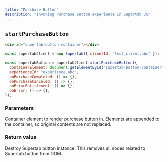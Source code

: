 ```yaml
---
title: "Purchase Button"
description: "Invoking Purchase Button experience in Supertab JS"
---
```



## `startPurchaseButton`

```html
<div id="supertab-button-container"></div>
```

```javascript
const supertabClient = new Supertab({ clientId: "test_client.abc" });

const supertabButton = supertabClient.startPurchaseButton({
  containerElement: document.getElementById("supertab-button-container"),
  experienceId: "experience.abc",
  onPurchaseCompleted: () => {},
  onPurchaseCanceled: () => {},
  onPriorEntitlement: () => {},
  onError: () => {},
});
```

### Parameters

<ParamField path="containerElement" type="Element" required>
  Container element to render purchase button in. Elements are appended to the
  container, so original contents are not replaced.
</ParamField>

<ExperiencesConfigParameters />

### Return value

<ResponseField name="destroy" type="function">
  Destroy Supertab button instance. This removes all nodes related to Supertab
  button from DOM.
</ResponseField>
